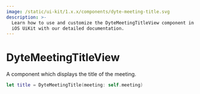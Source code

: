 ```yaml
---
image: /static/ui-kit/1.x.x/components/dyte-meeting-title.svg
description: >-
  Learn how to use and customize the DyteMeetingTitleView component in Dyte's
  iOS UiKit with our detailed documentation.
---
```


# DyteMeetingTitleView

A component which displays the title of the meeting.

```swift
let title = DyteMeetingTitle(meeting: self.meeting)
```

<head>
  <title>iOS DyteMeetingTitleView</title>
</head>
